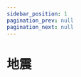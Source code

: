 ```yaml
---
sidebar_position: 1
pagination_prev: null
pagination_next: null
---
```



# 地震

<div style={{ display: "flex", flexDirection: "column", gap: "8px" }}>
  <ApiEndpoint
    method="get"
    title="取得地震報告列表"
    path="/eq/report"
    to="./report"
  />
  <ApiEndpoint
    method="get"
    title="取得詳細地震報告"
    path="/eq/report/:id"
    to="./report-detail"
  />
</div>
